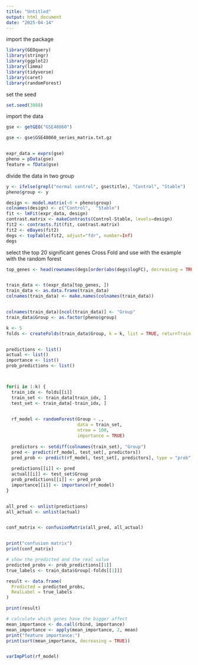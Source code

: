 ```yaml
---
title: "Untitled"
output: html_document
date: "2025-04-14"
---
```


import the package
```r
library(GEOquery)
library(stringr)
library(ggplot2)
library(limma)
library(tidyverse)
library(caret)
library(randomForest)
```


set the seed
```r
set.seed(3888)
```


import the data
```r
gse <- getGEO("GSE48060")

gse <- gse$GSE48060_series_matrix.txt.gz


expr_data = exprs(gse)
pheno = pData(gse)
feature = fData(gse)
```


divide the data in two group
```r
y <- ifelse(grepl("normal control", gse$title), "Control", "Stable")
pheno$group <- y

design <- model.matrix(~0 + pheno$group)
colnames(design) <- c("Control",  "Stable")
fit <- lmFit(expr_data, design)
contrast.matrix <- makeContrasts(Control-Stable, levels=design)
fit2 <- contrasts.fit(fit, contrast.matrix)
fit2 <- eBayes(fit2)
degs <- topTable(fit2, adjust="fdr", number=Inf)
degs
```


select the top 20 significant genes
Cross Fold and use with the example with the random forest
```r
top_genes <- head(rownames(degs[order(abs(degs$logFC), decreasing = TRUE), ]), 20)


train_data <- t(expr_data[top_genes, ])
train_data <- as.data.frame(train_data)
colnames(train_data) <- make.names(colnames(train_data))


colnames(train_data)[ncol(train_data)] <- "Group"
train_data$Group <- as.factor(pheno$group)

k <- 5
folds <- createFolds(train_data$Group, k = k, list = TRUE, returnTrain = TRUE)


predictions <- list()
actual <- list()
importance <- list()
prob_predictions <- list()



for(i in 1:k) {
  train_idx <- folds[[i]]
  train_set <- train_data[train_idx, ]
  test_set <- train_data[-train_idx, ]
  

  rf_model <- randomForest(Group ~ ., 
                           data = train_set,
                           ntree = 100,
                           importance = TRUE)
  
  predictors <- setdiff(colnames(train_set), "Group")
  pred <- predict(rf_model, test_set[, predictors])
  pred_prob <- predict(rf_model, test_set[, predictors], type = "prob")
  
  predictions[[i]] <- pred
  actual[[i]] <- test_set$Group
  prob_predictions[[i]] <- pred_prob
  importance[[i]] <- importance(rf_model)
}


all_pred <- unlist(predictions)
all_actual <- unlist(actual)


conf_matrix <- confusionMatrix(all_pred, all_actual)


print("confusion matrix")
print(conf_matrix)

# show the predicted and the real value
predicted_probs <- prob_predictions[[1]]
true_labels <- train_data$Group[-folds[[1]]]

result <- data.frame(
  Predicted = predicted_probs,
  RealLabel = true_labels
)

print(result)

# calculate which genes have the bigger affect
mean_importance <- do.call(rbind, importance)
mean_importance <- apply(mean_importance, 2, mean)
print("feature importance:")
print(sort(mean_importance, decreasing = TRUE))


varImpPlot(rf_model)
```




